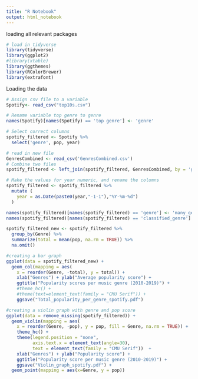 ```yaml
---
title: "R Notebook"
output: html_notebook
---
```


loading all relevant packages
```r
# load in tidyverse
library(tidyverse)
library(ggplot2)
#library(xtable)
library(ggthemes)
library(RColorBrewer)
library(extrafont)
```
Loading the data
```r
# Assign csv file to a variable
Spotify<- read_csv("top10s.csv")

# Rename variable top genre to genre
names(Spotify)[names(Spotify) == 'top genre'] <- 'genre'

# Select correct columns
spotify_filtered <- Spotify %>%
  select('genre', pop, year)
```

```r
# read in new file
GenresCombined <- read_csv('GenresCombined.csv')
# Combine two files
spotify_filtered <- left_join(spotify_filtered, GenresCombined, by = 'genre')


```

```r
# Make the values for year numeric, and rename the columns
spotify_filtered <- spotify_filtered %>%
  mutate (
    year = as.Date(paste0(year,"-1-1"),"%Y-%m-%d")
  )

names(spotify_filtered)[names(spotify_filtered) == 'genre'] <- 'many_genres'
names(spotify_filtered)[names(spotify_filtered) == 'classified_genre'] <- 'Genre'

```

```r
spotify_filtered_new <- spotify_filtered %>%
  group_by(Genre) %>%
  summarize(total = mean(pop, na.rm = TRUE)) %>%
  na.omit()

#creating a bar graph
ggplot(data = spotify_filtered_new) +
  geom_col(mapping = aes(
    x = reorder(Genre, -total), y = total)) + 
    xlab("Genres") + ylab("Average popularity score") +
    ggtitle("Popularity scores per music genre (2010-2019)") +
    #theme_hc() +
    #theme(text=element_text(family = "CMU Serif")) +
    ggsave("Total_popularity_per_genre_spotify.pdf")

#creating a violin graph with genre and pop score
ggplot(data = remove_missing(spotify_filtered)) +
  geom_violin(mapping = aes(
    x = reorder(Genre, -pop), y = pop, fill = Genre, na.rm = TRUE)) +
    theme_hc() +
    theme(legend.position = "none", 
          axis.text.x = element_text(angle=30), 
          text = element_text(family = "CMU Serif"))  +
    xlab("Genres") + ylab("Popularity score") +
    ggtitle("Popularity score per music genre (2010-2019)") +
    ggsave("Violin_graph_spotify.pdf") +
  geom_point(mapping = aes(x=Genre, y = pop))
  

```